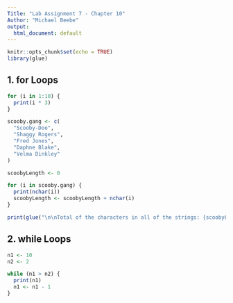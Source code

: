```yaml
---
Title: "Lab Assignment 7 - Chapter 10"
Author: "Michael Beebe"
output:
  html_document: default
---
```


```r
knitr::opts_chunk$set(echo = TRUE)
library(glue)
```

1. for Loops
--
```r

for (i in 1:10) {
  print(i * 3)
}

```

```r

scooby.gang <- c(
  "Scooby-Doo",
  "Shaggy Rogers",
  "Fred Jones",
  "Daphne Blake",
  "Velma Dinkley"
)

```

```r

scoobyLength <- 0

for (i in scooby.gang) {
  print(nchar(i))
  scoobyLength <- scoobyLength + nchar(i)
}

print(glue("\n\nTotal of the characters in all of the strings: {scoobyLength}"))

```

2. while Loops
--
```r

n1 <- 10
n2 <- 2

while (n1 > n2) {
  print(n1)
  n1 <- n1 - 1
}

```

